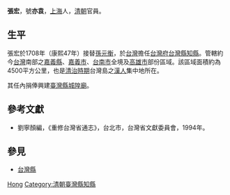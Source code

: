 {{Otheruses|张宏}}

'''張宏'''，號'''亦袁'''，[[上海|上海]]人，[[清朝|清朝]]官員。

== 生平 ==
張宏於1708年（康熙47年）接替[[孫元衡|孫元衡]]，於[[台灣|台灣]]擔任[[台灣府|台灣府]][[台灣縣|台灣縣]][[知縣|知縣]]。管轄約今[[台灣|台灣]]南部之[[嘉義縣|嘉義縣]]、[[嘉義市|嘉義市]]、[[台南市|台南市]]全境及[[高雄市|高雄市]]部份區域。該區域面積約為4500平方公里，也是[[台灣清治時期|清治時期]]台灣島之[[漢人|漢人]]集中地所在。

其任內捐俸興建[[全臺首邑縣城隍廟|臺灣縣城隍廟]]。

== 參考文獻 ==
* 劉寧顏編，《重修台灣省通志》，台北市，台灣省文獻委員會，1994年。

== 參見 ==
* [[台灣縣|台灣縣]]

{{start box}}
{{s-before|[[孫元衡|孫元衡]]}}
{{s-title|[[清朝|清朝]][[福建省|福建省]][[台灣府|台灣府]][[台灣縣|台灣縣]][[知縣|知縣]]|1708年上任}}
{{s-after|[[洪一棟|洪一棟]]}}
{{end box}}

{{清朝人物小作品}}

{{Authority control}}
{{DEFAULTSORT:Zhang张}}
[[Category:张姓|Hong]]
[[Category:清朝臺灣縣知縣|Category:清朝臺灣縣知縣]]
